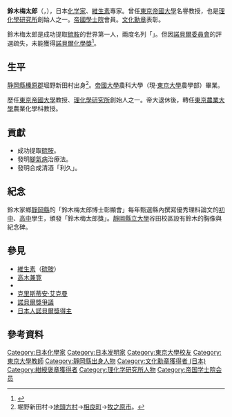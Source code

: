 {{Infobox Scientist
|name              = 鈴木梅太郎<br><small>鈴木 梅太郎（すずき うめたろう）</small>
|box_width         = 
|image             = Suzukiumetaro.jpg
|image_size        = 200px
|alt               = 
|caption           = 鈴木梅太郎
|birth_date        = 1874年4月7日
|birth_place       = {{JPN}}[[静岡縣|静岡縣]][[榛原郡|榛原郡]]堀野新田村（現[[牧之原市|牧之原市]]）
|death_date        = {{death date and age|1943|9|20|1874|4|7}}
|death_place       = {{JPN}}[[東京都|東京都]][[新宿區|新宿區]]
| residence =
| nationality      = {{JPN}}
| fields           = [[化學|化學]]
|profession        = [[医学博士|医学研究者]]
|known_for         = 發現[[硫胺|硫胺]]
|years_active      = 
| alma_mater       = [[東京帝国大学|帝國大學]]農科大學
|work_institutions = [[理化学研究所|理化学研究所]]<br>[[東京帝國大學|東京帝國大學]]<br>[[東京農業大學|東京農業大學]]
|prizes            = [[文化勋章_(日本)|文化勳章]]<br>[[正三位|正三位]][[勲一等|勲一等]][[瑞宝章|瑞宝章]]
|relations         = 
}}
{{Japanese|japanese=鈴木 梅太郎|kana=すずき うめたろう|romaji=Suzuki Umetarō}}

'''鈴木梅太郎'''（{{jpn|j=鈴木 梅太郎|hg=すずき うめたろう|rm=Suzuki Umetarō|f=}}，{{bd|1874年|4月7日|1943年|9月20日|}}），日本[[化学家|化学家]]、[[維生素|維生素]]專家。曾任[[東京帝國大學|東京帝國大學]]名譽教授，也是[[理化學研究所|理化學研究所]]創始人之一。[[帝國學士院|帝國學士院]]會員。[[文化勋章_(日本)|文化勳章]]表彰。

鈴木梅太郎是成功提取[[硫胺|硫胺]]的世界第一人，兩度名列「{{link-ja|日本十大發明家|日本の十大発明家}}」。但因[[諾貝爾委員會|諾貝爾委員會]]的評選疏失，未能獲得[[諾貝爾化學獎|諾貝爾化學獎]]<ref>{{cite journal|title=Active constituent of rice grits preventing bird polyneuritis|journal=Tokyo Kagaku Kaishi|year=1911|author=Suzuki, U., Shimamura, T.|volume=32|pages=4–7; 144–146; 335–358|url=https://www.jstage.jst.go.jp/browse/nikkashi1880/32/1/_contents|access-date=2014-06-09|archive-date=2020-06-21|archive-url=https://web.archive.org/web/20200621103704/https://www.jstage.jst.go.jp/browse/nikkashi1880/32/1/_contents|dead-url=no}}</ref>。

== 生平 ==
[[静岡縣|静岡縣]][[榛原郡|榛原郡]]堀野新田村出身<ref>堀野新田村→[[地頭方村|地頭方村]]→[[相良町|相良町]]→[[牧之原市|牧之原市]]。</ref>。[[東京大學|帝國大學]]農科大學（現·[[東京大學|東京大學]]農學部）畢業。

歷任[[東京帝國大學|東京帝國大學]]教授、[[理化學研究所|理化學研究所]]創始人之一。帝大退休後，轉任[[東京農業大學|東京農業大學]]農業化學科教授。

== 貢獻 ==
*成功提取[[硫胺|硫胺]]。
*發明[[腳氣病|腳氣病]]治療法。
*發明合成清酒「利久」。

== 紀念 ==
鈴木家鄉[[靜岡縣|靜岡縣]]的「鈴木梅太郎博士彰顯會」每年甄選縣內撰寫優秀理科論文的[[初中|初中]]、[[高中|高中]]學生，頒發「鈴木梅太郎獎」。[[靜岡縣立大學|靜岡縣立大學]]谷田校區設有鈴木的胸像與紀念碑。

== 參見 ==
*[[維生素|維生素]]（[[硫胺|硫胺]]）
*[[高木兼寛|高木兼寛]]
*{{link-ja|日本十大發明家|日本の十大発明家}}
*[[克里斯蒂安·艾克曼|克里斯蒂安·艾克曼]]
*[[諾貝爾獎爭議|諾貝爾獎爭議]]
*[[日本人諾貝爾獎得主|日本人諾貝爾獎得主]]

== 參考資料 ==
{{reflist}}

{{Authority control}}
{{DEFAULTSORT:Suzuki Umetarō}}
[[Category:日本化學家|Category:日本化學家]]
[[Category:日本发明家|Category:日本发明家]]
[[Category:東京大學校友|Category:東京大學校友]]
[[Category:東京大學教師|Category:東京大學教師]]
[[Category:靜岡縣出身人物|Category:靜岡縣出身人物]]
[[Category:文化勳章獲得者_(日本)|Category:文化勳章獲得者 (日本)]]
[[Category:紺綬褒章獲得者|Category:紺綬褒章獲得者]]
[[Category:理化学研究所人物|Category:理化学研究所人物]]
[[Category:帝国学士院会员|Category:帝国学士院会员]]